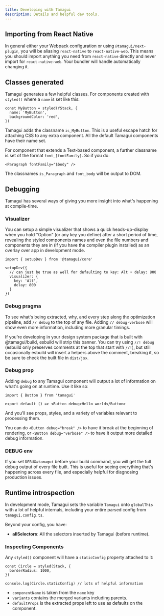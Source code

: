 ```yaml
---
title: Developing with Tamagui
description: Details and helpful dev tools.
---
```


## Importing from React Native

In general either your Webpack configuration or using `@tamagui/next-plugin`, you will be aliasing `react-native` to `react-native-web`. This means you should import anything you need from `react-native` directly and never import for `react-native-web`. Your bundler will handle automatically changing it.

## Classes generated

Tamagui generates a few helpful classes. For components created with `styled()` where a `name` is set like this:

```tsx
const MyButton = styled(YStack, {
  name: 'MyButton',
  backgroundColor: 'red',
})
```

Tamagui adds the classname `is_MyButton`. This is a useful escape hatch for attaching CSS to any extra component. All the default Tamagui components have their name set.

For component that extends a Text-based component, a further classname is set of the format `font_[fontFamily]`. So if you do:

```tsx
<Paragraph fontFamily="$body" />
```

The classnames `is_Paragraph` and `font_body` will be output to DOM.

## Debugging

Tamagui has several ways of giving you more insight into what's happening at compile-time.

### Visualizer

You can setup a simple visualizer that shows a quick heads-up-display when you hold "Option" (or any key you define) after a short period of time, revealing the styled components names and even the file numbers and components they are in (if you have the compiler plugin installed) as an overlay over app in development mode.

```tsx
import { setupDev } from '@tamagui/core'

setupDev({
  // can just be true as well for defaulting to key: Alt + delay: 800
  visualizer: {
    key: 'Alt',
    delay: 800
  }
})
```

### Debug pragma

To see what's being extracted, why, and every step along the optimization pipeline, add `// debug` to the top of any file. Adding `// debug-verbose` will show even more information, including more granular timings.

If you're developing in your design system package that is built with @tamagui/build, esbuild will strip this banner. You can try using `//! debug` (esbuild only preserves comments at the top that start with `//!`), but still occasionally esbuild will insert a helpers above the comment, breaking it, so be sure to check the built file in `dist/jsx`.

### Debug prop

Adding `debug` to any Tamagui component will output a lot of information on what's going on at runtime. Use it like so:

```tsx
import { Button } from 'tamagui'

export default () => <Button debug>Hello world</Button>
```

And you'll see props, styles, and a variety of variables relevant to processing them.

You can do `<Button debug="break" />` to have it break at the beginning of rendering, or `<Button debug="verbose" />` to have it output more detailed debug information.

### DEBUG env

If you set `DEBUG=tamagui` before your build command, you will get the full debug output of every file built. This is useful for seeing everything that's happening across every file, and especially helpful for diagnosing production issues.

## Runtime introspection

In development mode, Tamagui sets the variable `Tamagui` onto `globalThis` with a lot of helpful internals, including your entire parsed config from `tamagui.config.ts`.

Beyond your config, you have:

- **allSelectors**: All the selectors inserted by Tamagui (before runtime).

### Inspecting Components

Any `styled()` component will have a `staticConfig` property attached to it:

```tsx
const Circle = styled(Stack, {
  borderRadius: 1000,
})

console.log(Circle.staticConfig) // lots of helpful information
```

- `componentName` is taken from the `name` key
- `variants` contains the merged variants including parents.
- `defaultProps` is the extracted props left to use as defaults on the component.
